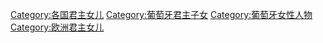 [[Category:各国君主女儿|Category:各国君主女儿]]
[[Category:葡萄牙君主子女|Category:葡萄牙君主子女]]
[[Category:葡萄牙女性人物|Category:葡萄牙女性人物]]
[[Category:欧洲君主女儿|Category:欧洲君主女儿]]